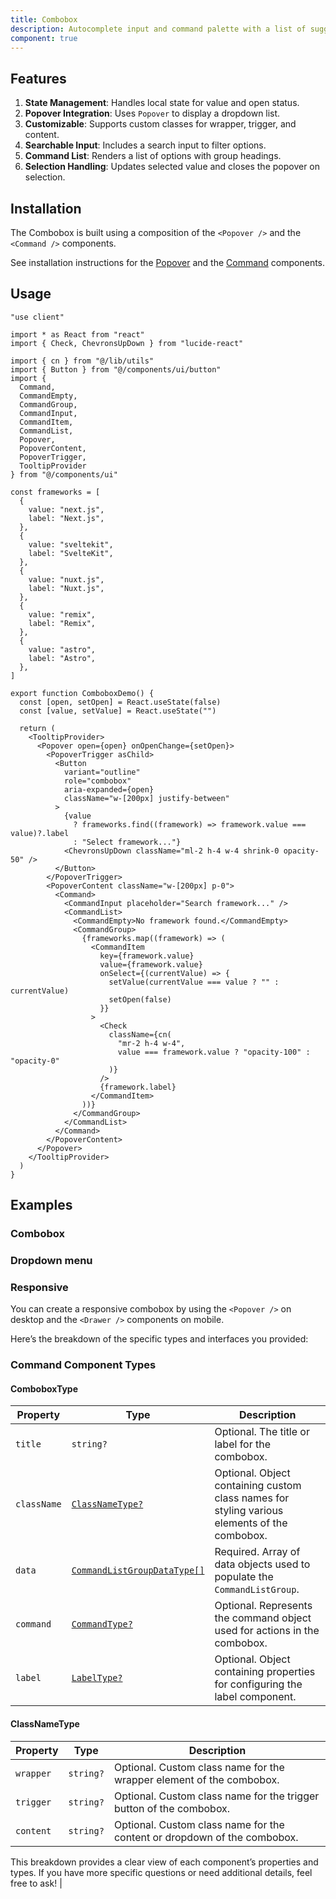 ```yaml
---
title: Combobox
description: Autocomplete input and command palette with a list of suggestions.
component: true
---
```


<ComponentPreview name="ComboboxMainDemo" />

## Features

1. **State Management**: Handles local state for value and open status.
2. **Popover Integration**: Uses `Popover` to display a dropdown list.
3. **Customizable**: Supports custom classes for wrapper, trigger, and content.
4. **Searchable Input**: Includes a search input to filter options.
5. **Command List**: Renders a list of options with group headings.
6. **Selection Handling**: Updates selected value and closes the popover on selection.

## Installation

<Step>The Combobox is built using a composition of the `<Popover />` and the `<Command />` components.</Step>

See installation instructions for the [Popover](/docs/components/Popover#installation) and the
[Command](/docs/components/Command#installation) components.

## Usage

```tsx
"use client"

import * as React from "react"
import { Check, ChevronsUpDown } from "lucide-react"

import { cn } from "@/lib/utils"
import { Button } from "@/components/ui/button"
import {
  Command,
  CommandEmpty,
  CommandGroup,
  CommandInput,
  CommandItem,
  CommandList,
  Popover,
  PopoverContent,
  PopoverTrigger,
  TooltipProvider
} from "@/components/ui"

const frameworks = [
  {
    value: "next.js",
    label: "Next.js",
  },
  {
    value: "sveltekit",
    label: "SvelteKit",
  },
  {
    value: "nuxt.js",
    label: "Nuxt.js",
  },
  {
    value: "remix",
    label: "Remix",
  },
  {
    value: "astro",
    label: "Astro",
  },
]

export function ComboboxDemo() {
  const [open, setOpen] = React.useState(false)
  const [value, setValue] = React.useState("")

  return (
    <TooltipProvider>
      <Popover open={open} onOpenChange={setOpen}>
        <PopoverTrigger asChild>
          <Button
            variant="outline"
            role="combobox"
            aria-expanded={open}
            className="w-[200px] justify-between"
          >
            {value
              ? frameworks.find((framework) => framework.value === value)?.label
              : "Select framework..."}
            <ChevronsUpDown className="ml-2 h-4 w-4 shrink-0 opacity-50" />
          </Button>
        </PopoverTrigger>
        <PopoverContent className="w-[200px] p-0">
          <Command>
            <CommandInput placeholder="Search framework..." />
            <CommandList>
              <CommandEmpty>No framework found.</CommandEmpty>
              <CommandGroup>
                {frameworks.map((framework) => (
                  <CommandItem
                    key={framework.value}
                    value={framework.value}
                    onSelect={(currentValue) => {
                      setValue(currentValue === value ? "" : currentValue)
                      setOpen(false)
                    }}
                  >
                    <Check
                      className={cn(
                        "mr-2 h-4 w-4",
                        value === framework.value ? "opacity-100" : "opacity-0"
                      )}
                    />
                    {framework.label}
                  </CommandItem>
                ))}
              </CommandGroup>
            </CommandList>
          </Command>
        </PopoverContent>
      </Popover>
    </TooltipProvider>
  )
}
```

## Examples

### Combobox

<ComponentPreview name="ComboboxMainDemo" />

### Dropdown menu

<ComponentPreview name="ComboboxDropdownDemo" />

### Responsive

You can create a responsive combobox by using the `<Popover />` on desktop and the `<Drawer />` components on mobile.

<ComponentPreview name="ComboboxResponsiveDemo" />

Here’s the breakdown of the specific types and interfaces you provided:


### Command Component Types

#### ComboboxType
  
| **Property**   | **Type**                    | **Description**                                                                                 |
|----------------|-----------------------------|-------------------------------------------------------------------------------------------------|
| `title`        | `string?`                   | Optional. The title or label for the combobox.                                                  |
| `className`    | [`ClassNameType?`](Combobox#command-component-types)            | Optional. Object containing custom class names for styling various elements of the combobox.    |
| `data`         | [`CommandListGroupDataType[]`](/docs/components/Command#command-component-types)| Required. Array of data objects used to populate the `CommandListGroup`.                        |
| `command`      | [`CommandType?`](/docs/components/Button#commandtype)              | Optional. Represents the command object used for actions in the combobox.                      |
| `label`        | [`LabelType?`](/docs/components/Button#labeltype)                | Optional. Object containing properties for configuring the label component.                    |

#### ClassNameType

| **Property**   | **Type**                    | **Description**                                                                                 |
|----------------|-----------------------------|-------------------------------------------------------------------------------------------------|
| `wrapper`      | `string?`                   | Optional. Custom class name for the wrapper element of the combobox.                            |
| `trigger`      | `string?`                   | Optional. Custom class name for the trigger button of the combobox.                             |
| `content`      | `string?`                   | Optional. Custom class name for the content or dropdown of the combobox.                        |

This breakdown provides a clear view of each component’s properties and types. If you have more specific questions or need additional details, feel free to ask!                 |

